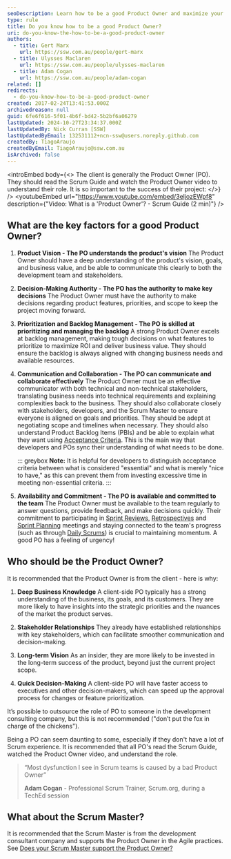 ```yaml
---
seoDescription: Learn how to be a good Product Owner and maximize your project's ROI by prioritizing the product backlog, being available for Scrum meetings, unblocking developers, and understanding product backlog items.
type: rule
title: Do you know how to be a good Product Owner?
uri: do-you-know-the-how-to-be-a-good-product-owner
authors:
  - title: Gert Marx
    url: https://ssw.com.au/people/gert-marx
  - title: Ulysses Maclaren
    url: https://ssw.com.au/people/ulysses-maclaren
  - title: Adam Cogan
    url: https://ssw.com.au/people/adam-cogan
related: []
redirects:
  - do-you-know-how-to-be-a-good-product-owner
created: 2017-02-24T13:41:53.000Z
archivedreason: null
guid: 6fe6f616-5f01-4b6f-bd42-5b2bf6a06279
lastUpdated: 2024-10-27T23:34:37.000Z
lastUpdatedBy: Nick Curran [SSW]
lastUpdatedByEmail: 132531112+ncn-ssw@users.noreply.github.com
createdBy: TiagoAraujo
createdByEmail: TiagoAraujo@ssw.com.au
isArchived: false
---
```


<introEmbed
  body={<>
The client is generally the Product Owner (PO). They should read the Scrum Guide and watch the Product Owner video to understand their role. It is so important to the success of their project:
  </>}
/>
<youtubeEmbed url="https://www.youtube.com/embed/3eljozEWpf8" description={"Video: What is a 'Product Owner'? - Scrum Guide (2 min)"} />

## What are the key factors for a good Product Owner?

1. **Product Vision - The PO understands the product's vision**
   The Product Owner should have a deep understanding of the product's vision, goals, and business value, and be able to communicate this clearly to both the development team and stakeholders.

2. **Decision-Making Authority - The PO has the authority to make key decisions**
   The Product Owner must have the authority to make decisions regarding product features, priorities, and scope to keep the project moving forward.

3. **Prioritization and Backlog Management - The PO is skilled at prioritizing and managing the backlog**
   A strong Product Owner excels at backlog management, making tough decisions on what features to prioritize to maximize ROI and deliver business value. They should ensure the backlog is always aligned with changing business needs and available resources.

4. **Communication and Collaboration - The PO can communicate and collaborate effectively**
   The Product Owner must be an effective communicator with both technical and non-technical stakeholders, translating business needs into technical requirements and explaining complexities back to the business. They should also collaborate closely with stakeholders, developers, and the Scrum Master to ensure everyone is aligned on goals and priorities. They should be adept at negotiating scope and timelines when necessary. They should also understand Product Backlog Items (PBIs) and be able to explain what they want using [Acceptance Criteria](/acceptance-criteria). This is the main way that developers and POs sync their understanding of what needs to be done.

    ::: greybox
    **Note:** It is helpful for developers to distinguish acceptance criteria between what is considered "essential" and what is merely "nice to have," as this can prevent them from investing excessive time in meeting non-essential criteria.
    :::

5. **Availability and Commitment - The PO is available and committed to the team**
   The Product Owner must be available to the team regularly to answer questions, provide feedback, and make decisions quickly. Their commitment to participating in [Sprint Reviews](/do-you-know-what-happens-at-a-sprint-review-meeting), [Retrospectives](/do-you-know-what-happens-at-a-sprint-retrospective-meeting) and [Sprint Planning](/what-happens-at-a-sprint-planning-meeting) meetings and staying connected to the team's progress (such as through [Daily Scrums](/methodology-daily-scrums)) is crucial to maintaining momentum. A good PO has a feeling of urgency!

## Who should be the Product Owner?

It is recommended that the Product Owner is from the client - here is why:

1. **Deep Business Knowledge**
A client-side PO typically has a strong understanding of the business, its goals, and its customers. They are more likely to have insights into the strategic priorities and the nuances of the market the product serves.

2. **Stakeholder Relationships**
They already have established relationships with key stakeholders, which can facilitate smoother communication and decision-making.

3. **Long-term Vision**
As an insider, they are more likely to be invested in the long-term success of the product, beyond just the current project scope.

4. **Quick Decision-Making**
A client-side PO will have faster access to executives and other decision-makers, which can speed up the approval process for changes or feature prioritization.

It’s possible to outsource the role of PO to someone in the development consulting company, but this is not recommended ("don’t put the fox in charge of the chickens").

Being a PO can seem daunting to some, especially if they don't have a lot of Scrum experience. It is recommended that all PO's read the Scrum Guide, watched the Product Owner video, and understand the role.

> “Most dysfunction I see in Scrum teams is caused by a bad Product Owner”
>
> **Adam Cogan** - Professional Scrum Trainer, Scrum.org, during a TechEd session

## What about the Scrum Master?

It is recommended that the Scrum Master is from the development consultant company and supports the Product Owner in the Agile practices. See [Does your Scrum Master support the Product Owner?](/scrum-master-support-product-owner)
